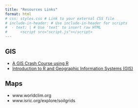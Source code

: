 ```yaml
---
title: "Resources Links"
format: html
# css: styles.css # Link to your external CSS file
# include-in-header: # Use include-in-header for scripts
#  - text: | # Use 'text' to insert raw HTML
#      <script src="script.js"></script>
---
```


## GIS

- [A GIS Crash Course using R](https://bookdown.org/michael_bcalles/gis-crash-course-in-r/)
- [Introduction to R and Geographic Information Systems (GIS)](https://ocw.mit.edu/courses/introduction-to-r-and-gis-fall-2023/video_galleries/introduction-to-gis/)

## Maps

- www.worldclim.org
- www.isric.org/explore/soilgrids
